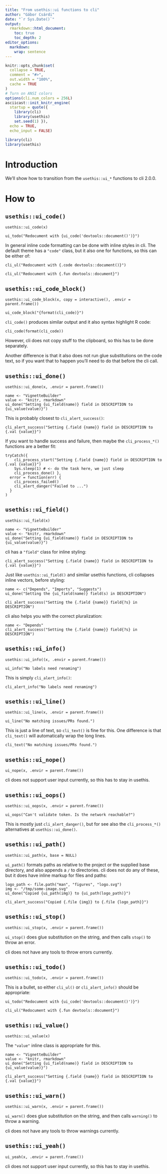 ```yaml
---
title: "From usethis::ui functions to cli"
author: "Gábor Csárdi"
date: "`r Sys.Date()`"
output:
  rmarkdown::html_document:
    toc: true
    toc_depth: 2
editor_options: 
  markdown: 
    wrap: sentence
---
```


```r
knitr::opts_chunk$set(
  collapse = TRUE,
  comment = "#>",
  out.width = "100%",
  cache = TRUE
)
# Turn on ANSI colors
options(cli.num_colors = 256L)
asciicast::init_knitr_engine(
  startup = quote({
    library(cli)
    library(usethis)
    set.seed(1) }),
  echo = TRUE,
  echo_input = FALSE)
```

```r
library(cli)
library(usethis)
```

# Introduction

We'll show how to transition from the `usethis::ui_*` functions to cli 2.0.0.

# How to

## `usethis::ui_code()`

    usethis::ui_code(x)

```asciicast
ui_todo("Redocument with {ui_code('devtools::document()')}")
```

In general inline code formatting can be done with inline styles in cli.
The default theme has a `"code"` class, but it also one for functions, so this can be either of:

```asciicast
cli_ul("Redocument with {.code devtools::document()}")
```

```asciicast
cli_ul("Redocument with {.fun devtools::document}")
```

## `usethis::ui_code_block()`

    usethis::ui_code_block(x, copy = interactive(), .envir = parent.frame())

```asciicast
ui_code_block("{format(cli_code)}")
```

`cli_code()` produces similar output and it also syntax highlight R code:

```asciicast
cli_code(format(cli_code))
```

However, cli does not copy stuff to the clipboard, so this has to be done separately.

Another difference is that it also does not run glue substitutions on the code text, so if you want that to happen you'll need to do that before the cli call.

## `usethis::ui_done()`

    usethis::ui_done(x, .envir = parent.frame())

```asciicast
name <- "VignetteBuilder"
value <- "knitr, rmarkdown"
ui_done("Setting {ui_field(name)} field in DESCRIPTION to {ui_value(value)}")
```

This is probably closest to `cli_alert_success()`:

```asciicast
cli_alert_success("Setting {.field {name}} field in DESCRIPTION to {.val {value}}")
```

If you want to handle success and failure, then maybe the `cli_process_*()` functions are a better fit:

```asciicast
tryCatch({
    cli_process_start("Setting {.field {name}} field in DESCRIPTION to {.val {value}}")
    Sys.sleep(1) # <- do the task here, we just sleep
    cli_process_done() },
  error = function(err) {
    cli_process_failed()
    cli_alert_danger("Failed to ...")
  }
)
```

## `usethis::ui_field()`

    usethis::ui_field(x)

```asciicast
name <- "VignetteBuilder"
value <- "knitr, rmarkdown"
ui_done("Setting {ui_field(name)} field in DESCRIPTION to {ui_value(value)}")
```

cli has a `"field"` class for inline styling:

```asciicast
cli_alert_success("Setting {.field {name}} field in DESCRIPTION to {.val {value}}")
```

Just like `usethis::ui_field()` and similar usethis functions, cli collapses inline vectors, before styling:

```asciicast
name <- c("Depends", "Imports", "Suggests")
ui_done("Setting the {ui_field(name)} field(s) in DESCRIPTION")
```

```asciicast
cli_alert_success("Setting the {.field {name}} field{?s} in DESCRIPTION")
```

cli also helps you with the correct pluralization:

```asciicast
name <- "Depends"
cli_alert_success("Setting the {.field {name}} field{?s} in DESCRIPTION")
```

## `usethis::ui_info()`

    usethis::ui_info((x, .envir = parent.frame())

```asciicast
ui_info("No labels need renaming")
```

This is simply `cli_alert_info()`:

```asciicast
cli_alert_info("No labels need renaming")
```

## `usethis::ui_line()`

    usethis::ui_line(x, .envir = parent.frame())

```asciicast
ui_line("No matching issues/PRs found.")
```

This is just a line of text, so `cli_text()` is fine for this.
One difference is that `cli_text()` will automatically wrap the long lines.

```asciicast
cli_text("No matching issues/PRs found.")
```

## `usethis::ui_nope()`

    ui_nope(x, .envir = parent.frame())

cli does not support user input currently, so this has to stay in usethis.

## `usethis::ui_oops()`

    usethis::ui_oops(x, .envir = parent.frame())

```asciicast
ui_oops("Can't validate token. Is the network reachable?")
```

This is mostly just `cli_alert_danger()`, but for see also the `cli_process_*()` alternatives at `usethis::ui_done()`.

## `usethis::ui_path()`

    usethis::ui_path(x, base = NULL)

`ui_path()` formats paths as relative to the project or the supplied base directory, and also appends a `/` to directories.
cli does not do any of these, but it does have inline markup for files and paths:

```asciicast
logo_path <- file.path("man", "figures", "logo.svg")
img <- "/tmp/some-image.svg"
ui_done("Copied {ui_path(img)} to {ui_path(logo_path)}")
```

```asciicast
cli_alert_success("Copied {.file {img}} to {.file {logo_path}}")
```

## `usethis::ui_stop()`

    usethis::ui_stop(x, .envir = parent.frame())

`ui_stop()` does glue substitution on the string, and then calls `stop()` to throw an error.

cli does not have any tools to throw errors currently.

## `usethis::ui_todo()`

    usethis::ui_todo(x, .envir = parent.frame())

This is a bullet, so either `cli_ul()` or `cli_alert_info()` should be appropriate:

```asciicast
ui_todo("Redocument with {ui_code('devtools::document()')}")
```

```asciicast
cli_ul("Redocument with {.fun devtools::document}")
```

## `usethis::ui_value()`

    usethis::ui_value(x)

The `"value"` inline class is appropriate for this.

```asciicast
name <- "VignetteBuilder"
value <- "knitr, rmarkdown"
ui_done("Setting {ui_field(name)} field in DESCRIPTION to {ui_value(value)}")
```

```asciicast
cli_alert_success("Setting {.field {name}} field in DESCRIPTION to {.val {value}}")
```

## `usethis::ui_warn()`

    usethis::ui_warn(x, .envir = parent.frame())

`ui_warn()` does glue substitution on the string, and then calls `warning()` to throw a warning.

cli does not have any tools to throw warnings currently.

## `usethis::ui_yeah()`

    ui_yeah(x, .envir = parent.frame())

cli does not support user input currently, so this has to stay in usethis.
